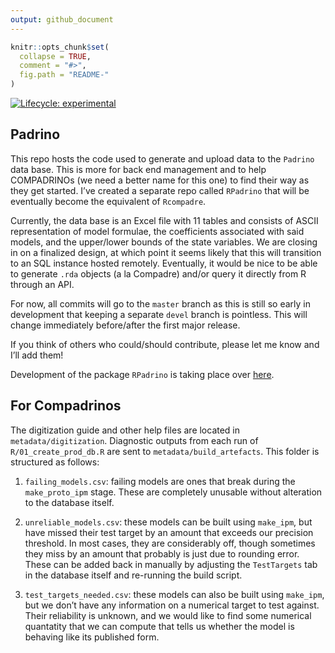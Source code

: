 ```yaml
---
output: github_document
---
```


<!-- README.md is generated from README.Rmd. Please edit that file -->

```r
knitr::opts_chunk$set(
  collapse = TRUE,
  comment = "#>",
  fig.path = "README-"
)
```

[![Lifecycle: experimental](https://img.shields.io/badge/lifecycle-experimental-orange.svg)](https://www.tidyverse.org/lifecycle/#experimental) 


## Padrino

This repo hosts the code used to generate and upload data to the `Padrino` data base. This is more for back end management and to help COMPADRINOs (we need a better name for this one) to find their way as they get started. I've created a separate repo called `RPadrino` that will be eventually become the equivalent of `Rcompadre`.

Currently, the data base is an Excel file with 11 tables and consists of ASCII representation of model formulae, the coefficients associated with said models, and the upper/lower bounds of the state variables. We are closing in on a finalized design, at which point it seems likely that this will transition to an SQL instance hosted remotely. Eventually, it would be nice to be able to generate `.rda` objects (a la Compadre) and/or query it directly from R through an API. 

For now, all commits will go to the `master` branch as this is still so early in development that keeping a separate `devel` branch is pointless. This will change immediately before/after the first major release.

If you think of others who could/should contribute, please let me know and I'll add them!

Development of the package `RPadrino` is taking place over [here](https://github.com/levisc8/RPadrino).

## For Compadrinos

The digitization guide and other help files are located in `metadata/digitization`. Diagnostic outputs from each run of `R/01_create_prod_db.R` are sent to `metadata/build_artefacts`. This folder is structured as follows:

1. `failing_models.csv`: failing models are ones that break during the `make_proto_ipm` stage. These are completely unusable without alteration to the database itself. 

2. `unreliable_models.csv`: these models can be built using `make_ipm`, but have missed their test target by an amount that exceeds our precision threshold. In most cases, they are considerably off, though sometimes they miss by an amount that probably is just due to rounding error. These can be added back in manually by adjusting the `TestTargets` tab in the database itself and re-running the build script.

3. `test_targets_needed.csv`: these models can also be built using `make_ipm`, but we don't have any information on a numerical target to test against. Their reliability is unknown, and we would like to find some numerical quantatity that we can compute that tells us whether the model is behaving like its published form. 


